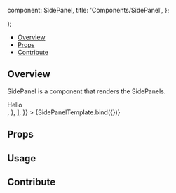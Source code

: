 

  component: SidePanel,
  title: 'Components/SidePanel',
};

<Meta title="Components/SidePanel" component={SidePanel} />

  <div className="w-96">
    <SidePanel {...args} />
  </div>
);

<Heading title="SidePanel" componentRelativePath="SidePanel/SidePanel.jsx" />

- [Overview](#overview)
- [Props](#props)
- [Contribute](#contribute)

## Overview

SidePanel is a component that renders the SidePanels.

<Canvas>
  <Story
    name="Overview"
    args={{
      side: 'left',
      defaultComponentOpen: 'Example',
      childComponents: [
        {
          iconName: 'home',
          iconLabel: 'launch-info',
          name: 'Example',
          label: 'home',
          content: () => <div>Hello</div>,
        },
      ],
    }}
  >
    {SidePanelTemplate.bind({})}
  </Story>
</Canvas>

## Props

<ArgsTable of={SidePanel} />

## Usage

## Contribute

<Footer componentRelativePath="SidePanel/__stories__/sidePanel.stories.mdx" />
